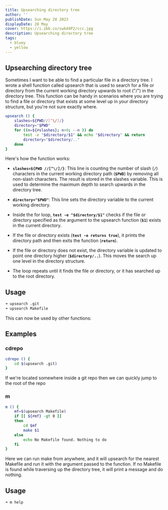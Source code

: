 ```yaml
---
title: Upsearching directory tree
author: ''
publishDate: Sun May 28 2023
displayDate: 28 May
cover: https://i.ibb.co/swkd4P2/ccc.jpg
description: Upsearching directory tree
tags:
  - bluey
  - yellow
---
```


## Upsearching directory tree

Sometimes I want to be able to find a particular file in a directory tree. I wrote a shell function called upsearch that is used to search for a file or directory from the current working directory upwards to root ("/") in the directory tree. This function can be handy in scenarios where you are trying to find a file or directory that exists at some level up in your directory structure, but you're not sure exactly where.


```bash
upsearch () {
	slashes=${PWD//[^\/]/}
	directory="$PWD"
	for ((n=${#slashes}; n>0; --n )) do
		test -e "$directory/$1" && echo "$directory" && return
		directory="$directory/.."
	done
}
```

Here's how the function works:

  * **`slashes=${PWD //[^\/]/}`**: This line is counting the number of slash (**`/`**) characters in the current working directory path (**`$PWD`**) by removing all non-slash characters. The result is stored in the slashes variable. This is used to determine the maximum depth to search upwards in the directory tree.

  * **`directory="$PWD"`**: This line sets the directory variable to the current working directory.

  * Inside the for loop, **`test -e "$directory/$1"`** checks if the file or directory specified as the argument to the upsearch function (**`$1`**) exists in the current directory.

  * If the file or directory exists (**`test -e returns true`**), it prints the directory path and then exits the function (**`return`**).

  * If the file or directory does not exist, the directory variable is updated to point one directory higher (**`$directory/..`**). This moves the search up one level in the directory structure.

  * The loop repeats until it finds the file or directory, or it has searched up to the root directory.

## Usage

```bash
➜ upsearch .git
➜ upsearch Makefile
```

This can now be used by other functions:

## Examples

### cdrepo

```bash
cdrepo () {
	cd $(upsearch .git)
}
```

If we're located somewhere inside a git repo then we can quickly jump to the root of the repo

### m

```bash
m () {
	mf=$(upsearch Makefile)
	if [[ ${#mf} -gt 0 ]]
	then
		cd $mf
		make $1
	else
		echo No Makefile found. Nothing to do
	fi
}
```

Here we can run make from anywhere, and it will upsearch for the nearest Makefile and run it with the argument passed to the function. If no Makefile is found while traversing up the directory tree, it will print a message and do nothing.

## Usage

```bash
➜ m help
```
